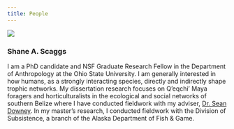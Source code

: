 ```yaml
---
title: People
---
```


![](/./people_files/SAS_amanita.jpg)

### Shane A. Scaggs

I am a PhD candidate and NSF Graduate Research Fellow in the Department of Anthropology at the Ohio State University. I am generally interested in how humans, as a strongly interacting species, directly and indirectly shape trophic networks. My dissertation research focuses on Q'eqchi' Maya foragers and horticulturalists in the ecological and social networks of southern Belize where I have conducted fieldwork with my adviser, [Dr. Sean Downey](https://anthropology.osu.edu/people/downey.205). In my master's research, I conducted fieldwork with the Division of Subsistence, a branch of the Alaska Department of Fish & Game.  